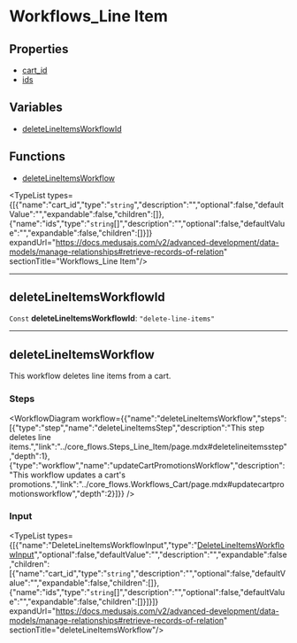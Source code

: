 
# Workflows\_Line Item

## Properties

- [cart\_id](undefined)
- [ids](undefined)

## Variables

- [deleteLineItemsWorkflowId](../../modules/core_flows/page.mdx#deletelineitemsworkflowid)

## Functions

- [deleteLineItemsWorkflow](../../modules/core_flows/page.mdx#deletelineitemsworkflow)

<TypeList types={[{"name":"cart_id","type":"`string`","description":"","optional":false,"defaultValue":"","expandable":false,"children":[]},{"name":"ids","type":"`string`[]","description":"","optional":false,"defaultValue":"","expandable":false,"children":[]}]} expandUrl="https://docs.medusajs.com/v2/advanced-development/data-models/manage-relationships#retrieve-records-of-relation" sectionTitle="Workflows_Line Item"/>

___

## deleteLineItemsWorkflowId

 `Const` **deleteLineItemsWorkflowId**: `"delete-line-items"`

___

## deleteLineItemsWorkflow

This workflow deletes line items from a cart.

### Steps

<WorkflowDiagram workflow={{"name":"deleteLineItemsWorkflow","steps":[{"type":"step","name":"deleteLineItemsStep","description":"This step deletes line items.","link":"../core_flows.Steps_Line_Item/page.mdx#deletelineitemsstep","depth":1},{"type":"workflow","name":"updateCartPromotionsWorkflow","description":"This workflow updates a cart's promotions.","link":"../core_flows.Workflows_Cart/page.mdx#updatecartpromotionsworkflow","depth":2}]}} />

### Input

<TypeList types={[{"name":"DeleteLineItemsWorkflowInput","type":"[DeleteLineItemsWorkflowInput](../types/core_flows.DeleteLineItemsWorkflowInput/page.mdx)","optional":false,"defaultValue":"","description":"","expandable":false,"children":[{"name":"cart_id","type":"`string`","description":"","optional":false,"defaultValue":"","expandable":false,"children":[]},{"name":"ids","type":"`string`[]","description":"","optional":false,"defaultValue":"","expandable":false,"children":[]}]}]} expandUrl="https://docs.medusajs.com/v2/advanced-development/data-models/manage-relationships#retrieve-records-of-relation" sectionTitle="deleteLineItemsWorkflow"/>
